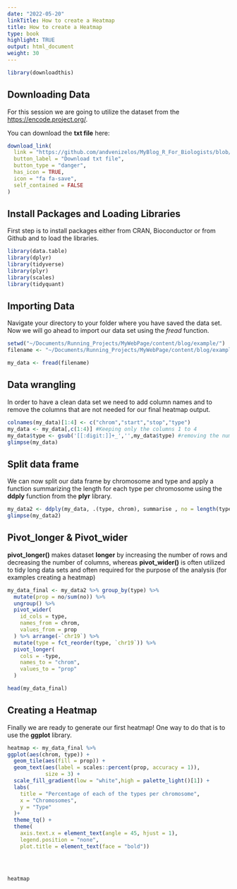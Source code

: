 ```yaml
---
date: "2022-05-20"
linkTitle: How to create a Heatmap
title: How to create a Heatmap
type: book
highlight: TRUE
output: html_document
weight: 30
---
```


```r
library(downloadthis)
```

## Downloading Data

For this session we are going to utilize the dataset from the <https://encode.project.org/>.

You can download the **txt file** here:

```r
download_link(
  link = "https://github.com/andvenizelos/MyBlog_R_For_Biologists/blob/main/Tip.1/Encode_HMM_data.txt",
  button_label = "Download txt file",
  button_type = "danger",
  has_icon = TRUE,
  icon = "fa fa-save",
  self_contained = FALSE
)
```

## Install Packages and Loading Libraries

First step is to install packages either from CRAN, Bioconductor or from Github and to load the libraries.

```r
library(data.table)
library(dplyr)
library(tidyverse)
library(plyr)
library(scales)
library(tidyquant)
```

## Importing Data
Navigate  your directory to your folder where you have saved the data set.
Now we will go ahead to import our data set using the *fread* function.

```r
setwd("~/Documents/Running_Projects/MyWebPage/content/blog/example/")
filename <- "~/Documents/Running_Projects/MyWebPage/content/blog/example/Encode_HMM_data.txt"

```

```r
my_data <- fread(filename)
```

## Data wrangling
In order to have a clean data set we need to add column names and to remove the columns that are not needed for our final heatmap output.

```r
colnames(my_data)[1:4] <- c("chrom","start","stop","type")
my_data <- my_data[,c(1:4)] #Keeping only the columns 1 to 4
my_data$type <- gsub('[[:digit:]]+_','',my_data$type) #removing the numbers and underscores from our type column
glimpse(my_data)
```

## Split data frame
We can now split our data frame by chromosome and type and apply a function summarizing the length for each type per chromosome using the **ddply** function from the **plyr** library.
```r
my_data2 <- ddply(my_data, .(type, chrom), summarise , no = length(type))
glimpse(my_data2)

```

## Pivot_longer & Pivot_wider
__pivot_longer()__ makes dataset **longer** by increasing the number of rows and decreasing the number of columns, whereas __pivot_wider()__ is often utilized to tidy long data sets and often required for the purpose of the analysis (for examples creating a heatmap)

```r
my_data_final <- my_data2 %>% group_by(type) %>% 
  mutate(prop = no/sum(no)) %>% 
  ungroup() %>% 
  pivot_wider(
    id_cols = type,
    names_from = chrom,
    values_from = prop
  ) %>% arrange(-`chr19`) %>% 
  mutate(type = fct_reorder(type, `chr19`)) %>% 
  pivot_longer(
    cols = -type,
    names_to = "chrom",
    values_to = "prop"
  )

head(my_data_final)
```

## Creating a Heatmap

Finally we are ready to generate our first heatmap! One way to do that is to use the **ggplot** library.

```r
heatmap <- my_data_final %>% 
ggplot(aes(chrom, type)) +
  geom_tile(aes(fill = prop)) +
  geom_text(aes(label = scales::percent(prop, accuracy = 1)),
            size = 3) +
  scale_fill_gradient(low = "white",high = palette_light()[1]) +
  labs(
    title = "Percentage of each of the types per chromosome",
    x = "Chromosomes",
    y = "Type"
  )+
  theme_tq() +
  theme(
    axis.text.x = element_text(angle = 45, hjust = 1),
    legend.position = "none",
    plot.title = element_text(face = "bold"))
    
  

    
heatmap


```
